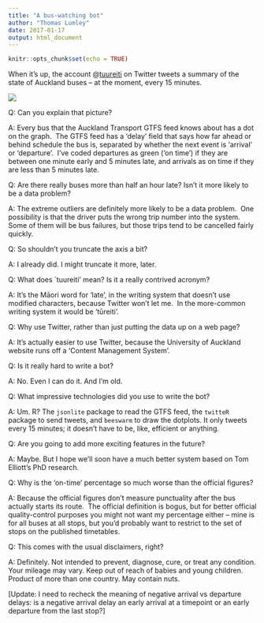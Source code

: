 ```yaml
---
title: "A bus-watching bot"
author: "Thomas Lumley"
date: 2017-01-17
output: html_document
---
```


```r
knitr::opts_chunk$set(echo = TRUE)
```

 When it’s up, the account @[tuureiti](https://twitter.com/tuureiti) on Twitter tweets a summary of the state of Auckland buses -- at the moment, every 15 minutes.

![](https://68.media.tumblr.com/39c4c160c5ab6b00e5b7c9bce5a71bde/tumblr_inline_ojy1kaBwrY1s1hdxy_540.png)

Q: Can you explain that picture?

A: Every bus that the Auckland Transport GTFS feed knows about has a dot on the graph.  The GTFS feed has a ‘delay’ field that says how far ahead or behind schedule the bus is, separated by whether the next event is ‘arrival’ or ‘departure’.  I’ve coded departures as green (‘on time’) if they are between one minute early and 5 minutes late, and arrivals as on time if they are less than 5 minutes late. 

Q: Are there really buses more than half an hour late? Isn’t it more likely to be a data problem?

A: The extreme outliers are definitely more likely to be a data problem.  One possibility is that the driver puts the wrong trip number into the system. Some of them will be bus failures, but those trips tend to be cancelled fairly quickly.

Q: So shouldn’t you truncate the axis a bit?

A: I already did. I might truncate it more, later.

Q: What does `tuureiti’ mean? Is it a really contrived acronym?

A: It’s the Māori word for ‘late’, in the writing system that doesn’t use modified characters, because Twitter won’t let me.  In the more-common writing system it would be ‘tūreiti’. 

Q: Why use Twitter, rather than just putting the data up on a web page?

A: It’s actually easier to use Twitter, because the University of Auckland website runs off a ‘Content Management System’. 

Q: Is it really hard to write a bot?

A: No. Even I can do it. And I’m old.

Q: What impressive technologies did you use to write the bot?

A: Um. R? The `jsonlite` package to read the GTFS feed, the `twitteR` package to send tweets, and `beeswarm` to draw the dotplots. It only tweets every 15 minutes; it doesn’t have to be, like, efficient or anything.

Q: Are you going to add more exciting features in the future?

A: Maybe. But I hope we’ll soon have a much better system based on Tom Elliott’s PhD research. 

Q: Why is the ‘on-time’ percentage so much worse than the official figures?

A: Because the official figures don’t measure punctuality after the bus actually starts its route.  The official definition is bogus, but for better official quality-control purposes you might not want my percentage either -- mine is for all buses at all stops, but you’d probably want to restrict to the set of stops on the published timetables.  

Q: This comes with the usual disclaimers, right?

A: Definitely. Not intended to prevent, diagnose, cure, or treat any condition. Your mileage may vary. Keep out of reach of babies and young children. Product of more than one country. May contain nuts. 

[Update: I need to recheck the meaning of negative arrival vs departure delays: is a negative arrival delay an early arrival at a timepoint or an early departure from the last stop?]